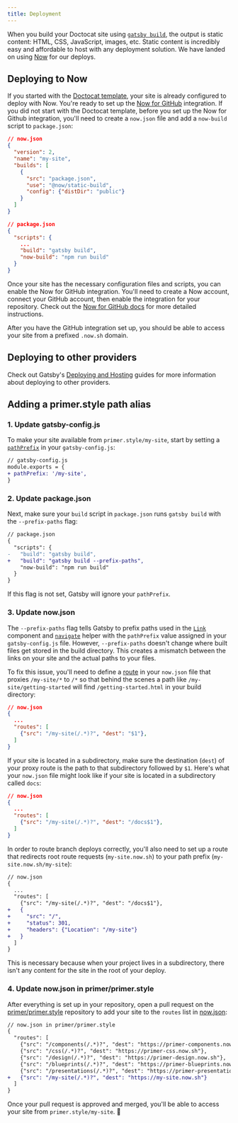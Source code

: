```yaml
---
title: Deployment
---
```


When you build your Doctocat site using [`gatsby build`](https://www.gatsbyjs.org/docs/gatsby-cli/#build), the output is static content: HTML, CSS, JavaScript, images, etc. Static content is incredibly easy and affordable to host with any deployment solution. We have landed on using [Now](https://zeit.co/now) for our deploys.

## Deploying to Now

If you started with the [Doctocat template](https://github.com/primer/doctocat-template), your site is already configured to deploy with Now. You're ready to set up the [Now for GitHub](https://zeit.co/github) integration. If you did not start with the Doctocat template, before you set up the Now for Github integration, you'll need to create a `now.json` file and add a `now-build` script to `package.json`:

```json
// now.json
{
  "version": 2,
  "name": "my-site",
  "builds": [
    {
      "src": "package.json",
      "use": "@now/static-build",
      "config": {"distDir": "public"}
    }
  ]
}
```

```json
// package.json
{
  "scripts": {
    ...
    "build": "gatsby build",
    "now-build": "npm run build"
  }
}
```

Once your site has the necessary configuration files and scripts, you can enable the Now for GitHub integration. You'll need to create a Now account, connect your GitHub account, then enable the integration for your repository. Check out the [Now for GitHub docs](https://zeit.co/docs/v2/integrations/now-for-github/) for more detailed instructions.

After you have the GitHub integration set up, you should be able to access your site from a prefixed `.now.sh` domain.

## Deploying to other providers

Check out Gatsby's [Deploying and Hosting](https://www.gatsbyjs.org/docs/deploying-and-hosting/) guides for more information about deploying to other providers.

## Adding a primer.style path alias

### 1. Update gatsby-config.js

To make your site available from `primer.style/my-site`, start by setting a [`pathPrefix`](https://www.gatsbyjs.org/docs/path-prefix/) in your `gatsby-config.js`:

```diff
// gatsby-config.js
module.exports = {
+ pathPrefix: '/my-site',
}
```

### 2. Update package.json

Next, make sure your `build` script in `package.json` runs `gatsby build` with the `--prefix-paths` flag:

```diff
// package.json
{
  "scripts": {
-   "build": "gatsby build",
+   "build": "gatsby build --prefix-paths",
    "now-build": "npm run build"
  }
}
```

If this flag is not set, Gatsby will ignore your `pathPrefix`.

### 3. Update now.json

The `--prefix-paths` flag tells Gatsby to prefix paths used in the [`Link`](https://www.gatsbyjs.org/docs/gatsby-link/) component and [`navigate`](https://www.gatsbyjs.org/docs/gatsby-link/#how-to-use-the-navigate-helper-function) helper with the `pathPrefix` value assigned in your `gatsby-config.js` file. However, `--prefix-paths` doesn't change where built files get stored in the build directory. This creates a mismatch between the links on your site and the actual paths to your files.

To fix this issue, you'll need to define a [route](https://zeit.co/docs/v2/advanced/routes) in your `now.json` file that proxies `/my-site/*` to `/*` so that behind the scenes a path like `/my-site/getting-started` will find `/getting-started.html` in your build directory:

```json
// now.json
{
  ...
  "routes": [
    {"src": "/my-site(/.*)?", "dest": "$1"},
  ]
}
```

If your site is located in a subdirectory, make sure the destination (`dest`) of your proxy route is the path to that subdirectory followed by `$1`. Here's what your `now.json` file might look like if your site is located in a subdirectory called `docs`:

```json
// now.json
{
  ...
  "routes": [
    {"src": "/my-site(/.*)?", "dest": "/docs$1"},
  ]
}
```

In order to route branch deploys correctly, you'll also need to set up a route that redirects root route requests (`my-site.now.sh`) to your path prefix (`my-site.now.sh/my-site`):

```diff
// now.json
{
  ...
  "routes": [
    {"src": "/my-site(/.*)?", "dest": "/docs$1"},
+   {
+     "src": "/",
+     "status": 301,
+     "headers": {"Location": "/my-site"}
+   }
  ]
}
```

This is necessary because when your project lives in a subdirectory, there isn't any content for the site in the root of your deploy.

### 4. Update now.json in primer/primer.style

After everything is set up in your repository, open a pull request on the [primer/primer.style](https://github.com/primer/primer.style) repository to add your site to the `routes` list in [now.json](https://github.com/primer/primer.style/blob/main/now.json):

```diff
// now.json in primer/primer.style
{
  "routes": [
    {"src": "/components(/.*)?", "dest": "https://primer-components.now.sh"},
    {"src": "/css(/.*)?", "dest": "https://primer-css.now.sh"},
    {"src": "/design(/.*)?", "dest": "https://primer-design.now.sh"},
    {"src": "/blueprints(/.*)?", "dest": "https://primer-blueprints.now.sh"},
    {"src": "/presentations(/.*)?", "dest": "https://primer-presentations.now.sh"},
+   {"src": "/my-site(/.*)?", "dest": "https://my-site.now.sh"}
  ]
}
```

Once your pull request is approved and merged, you'll be able to access your site from `primer.style/my-site`. 🎉
